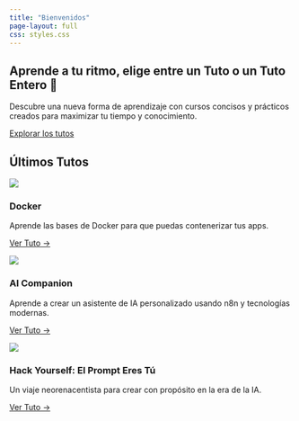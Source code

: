```yaml
---
title: "Bienvenidos"
page-layout: full
css: styles.css
---
```


::: {.hero-banner}
# Aprende a tu ritmo, elige entre un Tuto o un Tuto Entero 🤤

Descubre una nueva forma de aprendizaje con cursos concisos y prácticos creados para maximizar tu tiempo y conocimiento.

[Explorar los tutos](/tutos.qmd){.btn .btn-primary .btn-lg}

:::

## Últimos Tutos {.mt-5}

::: {.grid}
::: {.g-col-12 .g-col-md-6 .g-col-lg-4}
::: {.curso-card}
![](./images/docker.png)

### Docker

Aprende las bases de Docker para que puedas contenerizar tus apps.

<a href="/tuto_entero/docker/index.html" class="btn btn-outline-primary mt-2">Ver Tuto →</a>
:::
:::

::: {.g-col-12 .g-col-md-6 .g-col-lg-4}
::: {.curso-card}
![](./images/AICompanion.png)

### AI Companion

Aprende a crear un asistente de IA personalizado usando n8n y tecnologías modernas.

<a href="/tuto_entero/AI-Companion/index.html" class="btn btn-outline-primary mt-2">Ver Tuto →</a>
:::
:::

::: {.g-col-12 .g-col-md-6 .g-col-lg-4}
::: {.curso-card}
![](./images/prompterestu.png)

### Hack Yourself: El Prompt Eres Tú

Un viaje neorenacentista para crear con propósito en la era de la IA.

<a href="/tuto_entero/01_tallerdebolsillo/index.html" class="btn btn-outline-primary mt-2">Ver Tuto →</a>
:::
:::
:::

<!-- ## Últimos Posts en el Blog {.mt-5}

::: {.grid}
::: {.g-col-12 .g-col-md-4}
::: {.feature-box}
## Contenido conciso
Cursos diseñados para ir directo al grano sin perder profundidad.
:::
:::

::: {.g-col-12 .g-col-md-4}
::: {.feature-box}
## Material interactivo
Aprende haciendo con ejemplos y ejercicios prácticos.
:::
:::

::: {.g-col-12 .g-col-md-4}
::: {.feature-box}
## Siempre actualizado
Contenido revisado y actualizado regularmente.
:::
:::
::: -->